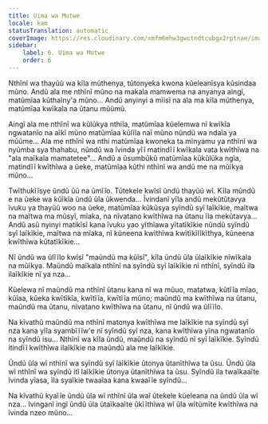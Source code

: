 ```yaml
---
title: Uima wa Mutwe
locale: kam
statusTranslation: automatic
coverImage: https://res.cloudinary.com/xmfm6mhw3gwctndtcubgx2rptnae/image/upload/v1740468922/small_cover_tratado_de_psicologia_revolucionaria_a4c0dca4e0.webp
sidebar:
    label: 6. Uima wa Mutwe
    order: 6
---
```

Nthĩnĩ wa thayũũ wa kĩla mũthenya, tũtonyeka kwona kũeleanĩsya kũsindaa mũno. Andũ ala me nthĩnĩ mũno na makala mamwema na anyanya aingĩ, matũmĩaa kũthaĩny'a mũno... Andũ anyinyi a mĩisĩ na ala ma kĩla mũthenya, matũmĩaa kwĩkala na ũtanu mũũmũ.

Aingĩ ala me nthĩnĩ wa kũlũkya nthiĩa, matũmĩaa kũelemwa nĩ kwĩkĩa ngwatanĩo na aĩkĩ mũno matũmĩaa kũlĩla naĩ mũno nũndũ wa ndaĩa ya mũũme... Ala me nthĩnĩ wa nthi matũmĩaa kwoneka ta mĩnyamu ya nthĩnĩ wa nyũmba sya thahabu, nũndũ wa ĩvinda yĩĩ matindĩĩ kwĩkala vata kwĩthĩwa na "ala maĩkala mamatetee"... Andũ a ũsumbũkũ matũmĩaa kũkũlũka ngĩa, matindĩĩ kwĩthĩwa a ũeke, matũmĩaa kũthi nthĩnĩ wa andũ me na mũĩkya mũno...

Twĩthukĩĩsye ũndũ ũũ na ũmĩĩo. Tũtekele kwĩsĩ ũndũ thayũũ wĩ. Kĩla mũndũ e na ũeke wa kũĩkĩa ũndũ ũla ũkwenda... Ĩvindanĩ yĩla andũ mekũtũtavya ĩvuku ya thayũũ woo na ũeke, matũmĩaa kũkũsya syĩndũ syĩ laĩkĩkie, maĩtwa na maĩtwa ma mũsyĩ, mĩaka, na nĩvatano kwĩthĩwa na ũtanu ĩla mekũtavya... Andũ asũ nyinyi matikĩsĩ kana ĩvuku yao yĩthĩawa yĩtatĩkĩkie nũndũ syĩndũ syĩ laĩkĩkie, maĩtwa na mĩaka, nĩ kũneena kwĩthĩwa kwĩtĩkĩlĩkĩthya, kũneena kwĩthĩwa kũtatĩkĩkie...

Nĩ ũndũ wa ũlĩĩlo kwĩsĩ "maũndũ ma kũĩsĩ", kĩla ũndũ ũla ũlaĩkĩkie nĩwĩkala na mũĩkya. Maũndũ maĩkala nthĩnĩ na syĩndũ syĩ laĩkĩkie nĩ nthĩnĩ, syĩndũ ila ilaĩkĩkie nĩ ya nza...

Kũelewa nĩ maũndũ ma nthĩnĩ ũtanu kana nĩ wa mũuo, matatwa, kũtĩĩa mĩao, kũĩaa, kũeka kwĩtĩkĩa, kwĩtĩĩa, kwĩtĩĩa mũno; maũndũ ma kwĩthĩwa na ũtanu, maũndũ ma ũtanu, nĩvatano kwĩthĩwa na ũtanu, nĩ ũndũ wa ũlĩĩlo.

Na kĩvathũ maũndũ ma nthĩnĩ matonya kwĩthĩwa me laĩkĩkie na syĩndũ syĩ nza kana yĩla syambĩĩĩw'e nĩ syĩndũ syĩ nza, kana kwĩthĩwa yĩna ngwatanĩo na syĩndũ isu... Nthĩnĩ wa kĩla ũndũ, maũndũ na syĩndũ nĩ syĩ laĩkĩkie. Syĩndũ itindĩĩ kwĩthĩwa ilaĩkĩkie na maũndũ ala me laĩkĩkie.

Ũndũ ũla wĩ nthĩnĩ wa syĩndũ syĩ laĩkĩkie ũtonya ũtanĩthĩwa ta ũsu. Ũndũ ũla wĩ nthĩnĩ wa syĩndũ itĩ laĩkĩkie ũtonya ũtanĩthĩwa ta ũsu. Syĩndũ ila twaĩkaaĩte ĩvinda yĩasa, ĩla syaĩkie twaaĩaa kana kwaaĩĩe syĩndũ...

Na kĩvathũ kyaĩĩe ũndũ ũla wĩ nthĩnĩ ũla waĩ ũtekele kũeleana na ũndũ ũla wĩ nza... Ivinganĩ ingĩ ũndũ ũla ũtaĩkaaĩte ũkĩĩthĩwa wĩ ũla wĩtũmĩte kwĩthĩwa na ĩvinda nzeo mũno...

